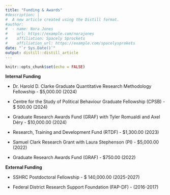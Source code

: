 ```yaml
---
title: "Funding & Awards"
#description: |
#  A new article created using the Distill format.
#author:
#  - name: Nora Jones 
#    url: https://example.com/norajones
#    affiliation: Spacely Sprockets
#    affiliation_url: https://example.com/spacelysprokets
date: "`r Sys.Date()`"
output: distill::distill_article
---
```


```r
knitr::opts_chunk$set(echo = FALSE)
```

**Internal Funding**

- Dr. Harold D. Clarke Graduate Quantitative Research Methodology Fellowship - $5,000.00 (2024)

- Centre for the Study of Political Behaviour Graduate Fellowship (CPSB) - $ 500.00 (2024)

- Graduate Research Awards Fund (GRAF) with Tyler Romualdi and Axel Déry - $10,000.00 (2024)

- Research, Training and Development Fund (RTDF) - $1,300.00 (2023)

- Samuel Clark Research Grant with Laura Stephenson (PI) - $5,000.00 (2022)

- Graduate Research Awards Fund (GRAF) - $750.00 (2022) 

**External Funding**

- SSHRC Postdoctoral Fellowship - $ 140,000.00 (2025-2027)

- Federal District Research Support Foundation (FAP-DF) - (2016-2017)
